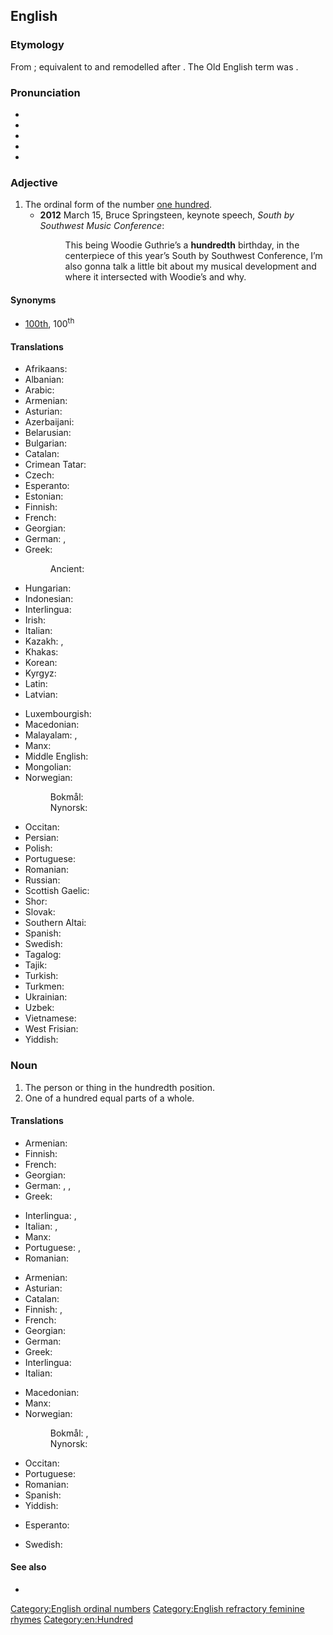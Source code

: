 ==English==
{{number box|en|100}}

===Etymology===
From {{inh|en|enm|hundred|t=hundredth|id=hundredth}}; equivalent to and remodelled after {{suffix|en|hundred|th}}. The Old English term was {{m|ang|hundtēontigoþa}}.

===Pronunciation===
* {{IPA|en|/ˈhʌndɹədθ/}}
* {{enPR|hŭn′drədth}}
* {{audio|en|LL-Q1860 (eng)-I learned some phrases-hundredth.wav|Audio (UK)}}
* {{rhymes|en|ʌndɹədθ|s=2}}
* {{hyphenation|en|hun|dredth}}

===Adjective===
{{en-adj|-}}

# The ordinal form of the number [[hundred|one hundred]].
#* '''2012''' March 15, Bruce Springsteen, keynote speech, ''South by Southwest Music Conference'':
#*: This being Woodie Guthrie’s a '''hundredth''' birthday, in the centerpiece of this year’s South by Southwest Conference, I’m also gonna talk a little bit about my musical development and where it intersected with Woodie’s and why.

====Synonyms====
* [[100th]], 100<sup>th</sup>

====Translations====
{{trans-top-also|ordinal of 100|100th}}
* Afrikaans: {{t+|af|honderdste}}
* Albanian: {{t|sq|i njëqindtë}}
* Arabic: {{t|ar|بالغ جزءا من المئَة}}
* Armenian: {{t+|hy|հարյուրերորդ}}
* Asturian: {{t+|ast|centésimu}}
* Azerbaijani: {{t|az|yüzüncü}}
* Belarusian: {{t|be|сотый}}
* Bulgarian: {{t+|bg|стотен}}
* Catalan: {{t|ca|centèsim}}
* Crimean Tatar: {{t|crh|yüzünci}}
* Czech: {{t+|cs|stý}}
* Esperanto: {{t|eo|centa}}
* Estonian: {{t|et|sajas}}
* Finnish: {{t+|fi|sadas}}
* French: {{t+|fr|centième}}
* Georgian: {{t|ka|მეასე}}
* German: {{t+|de|hundertste}}, {{t+|de|einhundertste}}
* Greek: {{t+|el|εκατοστός}}
*: Ancient: {{t|grc|ἑκατοστός}}
* Hungarian: {{t+|hu|századik}}
* Indonesian: {{t|id|keseratus}}
* Interlingua: {{t|ia|centesime}}
* Irish: {{t|ga|céadú}}
* Italian: {{t+|it|centesimo}}
* Kazakh: {{t|kk|жүздік|sc=Cyrl}}, {{t|kk|жүзінші|sc=Cyrl}}
* Khakas: {{t|kjh|чӱзінӌі|sc=Cyrl}}
* Korean: {{t+|ko|백째}}
* Kyrgyz: {{t|ky|жүзүнчү}}
* Latin: {{t+|la|centēsimus}}
* Latvian: {{t|lv|simtais}}
{{trans-mid}}
* Luxembourgish: {{t|lb|honnertst}}
* Macedonian: {{t|mk|стоти}}
* Malayalam: {{t+|ml|നൂറാം}}, {{t|ml|നൂറാമത്തെ}}
* Manx: {{t|gv|keeadoo}}
* Middle English: {{t|enm|hundred}}
* Mongolian: {{t|mn|зуудугаар|sc=Cyrl}}
* Norwegian:
*: Bokmål: {{t+|nb|hundrede}}
*: Nynorsk: {{t|nn|hundrede}}
* Occitan: {{t+|oc|centen}}
* Persian: {{t+|fa|صدم|tr=sadom}}
* Polish: {{t+|pl|setny}}
* Portuguese: {{t+|pt|centésimo}}
* Romanian: {{t+|ro|sutălea|m|alt=al o sutălea}}
* Russian: {{t+|ru|со́тый}}
* Scottish Gaelic: {{t|gd|ceudamh}}
* Shor: {{t|cjs|чӱзинчи}}
* Slovak: {{t+|sk|stý}}
* Southern Altai: {{t|alt|јӱзинчи}}
* Spanish: {{t+|es|centésimo}}
* Swedish: {{t+|sv|hundrade}}
* Tagalog: {{t|tl|pang-isang daan}}
* Tajik: {{t|tg|шашсадуми|sc=Cyrl}}
* Turkish: {{t+|tr|yüzüncü}}
* Turkmen: {{t|tk|ýüzünji}}
* Ukrainian: {{t|uk|со́тий}}
* Uzbek: {{t+|uz|yuzinchi}}
* Vietnamese: {{t|vi|thứ một trăm}}
* West Frisian: {{t|fy|hûndertste}}
* Yiddish: {{t|yi|הונדערטסט}}
{{trans-bottom}}

===Noun===
{{en-noun}}

# The person or thing in the hundredth position.
# One of a hundred equal parts of a whole.

====Translations====
{{trans-top|person or thing in the hundredth position}}
* Armenian: {{t+|hy|հարյուրերորդ}}
* Finnish: {{t+|fi|sadas}}
* French: {{t+|fr|centième|m|f}}
* Georgian: {{t|ka|მეასე}}
* German: {{t|de|Hundertster|m}}, {{t|de|Hundertste|f}}, {{t|de|Hundertstes|n}}
* Greek: {{t+|el|εκατοστός|m}}
{{trans-mid}}
* Interlingua: {{t|ia|centesimo|m}}, {{t|ia|centesima|f}}
* Italian: {{t+|it|centesimo|m}}, {{t+|it|centesima|f}}
* Manx: {{t|gv|keeadoo|alt=(yn) keeadoo}}
* Portuguese: {{t+|pt|centésimo|m}}, {{t|pt|centésima|f}}
* Romanian: {{t+|ro|sutălea}}
{{trans-bottom}}

{{trans-top|one of a hundred equal parts of a whole}}
* Armenian: {{t+|hy|հարյուրերորդ}}
* Asturian: {{t+|ast|centésimu|m}}
* Catalan: {{t|ca|centèsim|m}}
* Finnish: {{t+|fi|sadasosa}}, {{t+|fi|sadannes}}
* French: {{t+|fr|centième|m}}
* Georgian: {{t|ka|მეასედი}}
* German: {{t|de|Hunderstel|m|n}}
* Greek: {{t+|el|εκατοστό|n}}
* Interlingua: {{t|ia|centesimo}}
* Italian: {{t+|it|centesimo|m}}
{{trans-mid}}
* Macedonian: {{t|mk|стотинка|f}}
* Manx: {{t|gv|keeadoo}}
* Norwegian:
*: Bokmål: {{t|nb|hundredel|m}}, {{t|nb|hundrededel|m}}
*: Nynorsk: {{t|nn|hundredel|m}}
* Occitan: {{t+|oc|centesim|m}}
* Portuguese: {{t+|pt|centésimo|m}}
* Romanian: {{t+|ro|sutime|f}}
* Spanish: {{t+|es|centésimo|m}}
* Yiddish: {{t|yi|הונדערטסטל|n}}
{{trans-bottom}}

{{checktrans-top}}
* Esperanto: {{t-check|eo|centono}}
{{trans-mid}}
* Swedish: {{t+check|sv|hundradel|c}}
{{trans-bottom}}

====See also====
* {{l|en|one-hundredth}}

[[Category:English ordinal numbers]]
[[Category:English refractory feminine rhymes]]
[[Category:en:Hundred]]